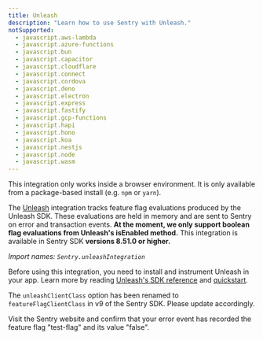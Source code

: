 ```yaml
---
title: Unleash
description: "Learn how to use Sentry with Unleash."
notSupported:
  - javascript.aws-lambda
  - javascript.azure-functions
  - javascript.bun
  - javascript.capacitor
  - javascript.cloudflare
  - javascript.connect
  - javascript.cordova
  - javascript.deno
  - javascript.electron
  - javascript.express
  - javascript.fastify
  - javascript.gcp-functions
  - javascript.hapi
  - javascript.hono
  - javascript.koa
  - javascript.nestjs
  - javascript.node
  - javascript.wasm
---
```


<Alert level="info">

This integration only works inside a browser environment. It is only available from a package-based install (e.g. `npm` or `yarn`).

</Alert>

The [Unleash](https://www.getunleash.io/) integration tracks feature flag evaluations produced by the Unleash SDK. These evaluations are held in memory and are sent to Sentry on error and transaction events. **At the moment, we only support boolean flag evaluations from Unleash's isEnabled method.** This integration is available in Sentry SDK **versions 8.51.0 or higher.**

_Import names: `Sentry.unleashIntegration`_

Before using this integration, you need to install and instrument Unleash in your app. Learn more by reading [Unleash's SDK reference](https://docs.getunleash.io/reference/sdks/javascript-browser) and [quickstart](https://docs.getunleash.io/quickstart).

<PlatformContent includePath="/configuration/unleash" />

<Alert level="info">

The `unleashClientClass` option has been renamed to `featureFlagClientClass` in v9 of the Sentry SDK. Please update accordingly.

</Alert>

Visit the Sentry website and confirm that your error event has recorded the feature flag "test-flag" and its value "false".

<PlatformContent includePath="feature-flags/next-steps" />
